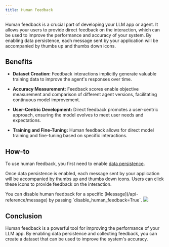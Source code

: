 ```yaml
---
title: Human Feedback
---
```


Human feedback is a crucial part of developing your LLM app or agent.
It allows your users to provide direct feedback on the interaction, which can be used to improve the performance and accuracy of your system. By enabling data persistence, each message sent by your application will be accompanied by thumbs up and thumbs down icons.

## Benefits

- **Dataset Creation:** Feedback interactions implicitly generate valuable training data to improve the agent's responses over time.

- **Accuracy Measurement:** Feedback scores enable objective measurement and comparison of different agent versions, facilitating continuous model improvement.

- **User-Centric Development:** Direct feedback promotes a user-centric approach, ensuring the model evolves to meet user needs and expectations.

- **Training and Fine-Tuning:** Human feedback allows for direct model training and fine-tuning based on specific interactions.

## How-to

To use human feedback, you first need to enable [data persistence](/cloud/persistence/getting-started).

Once data persistence is enabled, each message sent by your application will be accompanied by thumbs up and thumbs down icons. Users can click these icons to provide feedback on the interaction.

<Note>
  You can disable human feedback for a specific
  [Message](/api-reference/message) by passing `disable_human_feedback=True`.
</Note>

<Frame caption="Human feedback">
  <img src="/images/human-feedback.gif" />
</Frame>

## Conclusion

Human feedback is a powerful tool for improving the performance of your LLM app. By enabling data persistence and collecting feedback, you can create a dataset that can be used to improve the system's accuracy.
